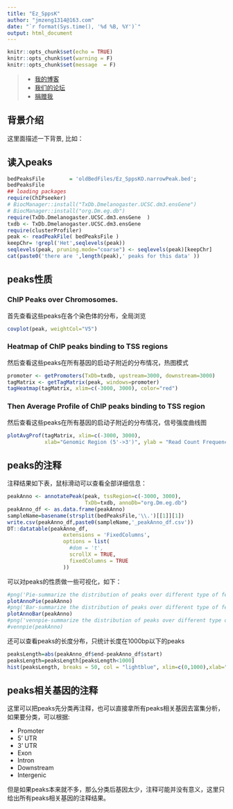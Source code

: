 ```yaml
---
title: "Ez_SppsK"
author: "jmzeng1314@163.com"
date: "`r format(Sys.time(), '%d %B, %Y')`"
output: html_document
---
```

 
```r
knitr::opts_chunk$set(echo = TRUE)
knitr::opts_chunk$set(warning = F)
knitr::opts_chunk$set(message  = F) 
```

> * [我的博客](http://www.bio-info-trainee.com/)
 * [我们的论坛](http://www.biotrainee.com/forum.php)
 * [捐赠我](http://www.bio-info-trainee.com/donate)

## 背景介绍

这里面描述一下背景, 比如：

## 读入peaks
 
 
```r
bedPeaksFile 		= 'oldBedFiles/Ez_SppsKO.narrowPeak.bed'; 
bedPeaksFile
## loading packages
require(ChIPseeker)
# BiocManager::install("TxDb.Dmelanogaster.UCSC.dm3.ensGene")
# BiocManager::install("org.Dm.eg.db")
require(TxDb.Dmelanogaster.UCSC.dm3.ensGene  )
txdb <- TxDb.Dmelanogaster.UCSC.dm3.ensGene
require(clusterProfiler) 
peak <- readPeakFile( bedPeaksFile )  
keepChr= !grepl('Het',seqlevels(peak)) 
seqlevels(peak, pruning.mode="coarse") <- seqlevels(peak)[keepChr]
cat(paste0('there are ',length(peak),' peaks for this data' ))
```
 
## peaks性质

### ChIP Peaks over Chromosomes.
首先查看这些peaks在各个染色体的分布，全局浏览
```r
covplot(peak, weightCol="V5") 
```

### Heatmap of ChIP peaks binding to TSS regions
然后查看这些peaks在所有基因的启动子附近的分布情况，热图模式
```r
promoter <- getPromoters(TxDb=txdb, upstream=3000, downstream=3000)
tagMatrix <- getTagMatrix(peak, windows=promoter) 
tagHeatmap(tagMatrix, xlim=c(-3000, 3000), color="red")
```

### Then Average Profile of ChIP peaks binding to TSS region
然后查看这些peaks在所有基因的启动子附近的分布情况，信号强度曲线图
```r
plotAvgProf(tagMatrix, xlim=c(-3000, 3000), 
            xlab="Genomic Region (5'->3')", ylab = "Read Count Frequency")
```

## peaks的注释
注释结果如下表，鼠标滑动可以查看全部详细信息：
```r
peakAnno <- annotatePeak(peak, tssRegion=c(-3000, 3000), 
                         TxDb=txdb, annoDb="org.Dm.eg.db") 
peakAnno_df <- as.data.frame(peakAnno)
sampleName=basename(strsplit(bedPeaksFile,'\\.')[[1]][1])
write.csv(peakAnno_df,paste0(sampleName,'_peakAnno_df.csv'))
DT::datatable(peakAnno_df,
                  extensions = 'FixedColumns',
                  options = list(
                    #dom = 't',
                    scrollX = TRUE,
                    fixedColumns = TRUE
                  ))
```

可以对peaks的性质做一些可视化，如下：

```r
#png('Pie-summarize the distribution of peaks over different type of features.png')
plotAnnoPie(peakAnno)
#png('Bar-summarize the distribution of peaks over different type of features.png')
plotAnnoBar(peakAnno)
#png('vennpie-summarize the distribution of peaks over different type of features.png')
#vennpie(peakAnno)
```

还可以查看peaks的长度分布，只统计长度在1000bp以下的peaks

```r
peaksLength=abs(peakAnno_df$end-peakAnno_df$start)
peaksLength=peaksLength[peaksLength<1000]  
hist(peaksLength, breaks = 50, col = "lightblue", xlim=c(0,1000),xlab="peak length", main="Histogram of peak length") 
```

## peaks相关基因的注释

这里可以把peaks先分类再注释，也可以直接拿所有peaks相关基因去富集分析，如果要分类，可以根据:

- Promoter
- 5’ UTR
- 3’ UTR
- Exon
- Intron
- Downstream
- Intergenic

但是如果peaks本来就不多，那么分类后基因太少，注释可能并没有意义，这里只给出所有peaks相关基因的注释结果。


 